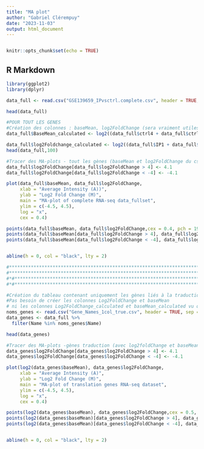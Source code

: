 ---
title: "MA plot"
author: "Gabriel Clérempuy"
date: "2023-11-03"
output: html_document
---
```{r setup, include=FALSE}
```


```{r setup, include=FALSE}
knitr::opts_chunk$set(echo = TRUE)
```

## R Markdown

```{r}
library(ggplot2)
library(dplyr)
```

```{r}

data_full <- read.csv("GSE139659_IPvsctrl.complete.csv", header = TRUE, sep = ";")

head(data_full)
```

```{r}
#POUR TOUT LES GENES
#Création des colonnes : baseMean, log2FoldChange (sera vraiment utiles quand elles n'existeront pas déjà)
data_full$BaseMean_calculated <- log2((data_full$ctrl4 + data_full$ctrl5 + data_full$ctrl6 + data_full$IP1 + data_full$IP2 + data_full$IP3)/6)

data_full$log2Foldchange_calculated <- log2((data_full$IP1 + data_full$IP2 + data_full$IP3) / (data_full$ctrl4 + data_full$ctrl5 + data_full$ctrl6))
head(data_full,100)

```

```{r}
#Tracer des MA-plots - tout les gènes (baseMean et log2FoldChange du csv fourni dans l'article)
data_full$log2FoldChange[data_full$log2FoldChange > 4] <- 4.1
data_full$log2FoldChange[data_full$log2FoldChange < -4] <- -4.1

plot(data_full$baseMean, data_full$log2FoldChange, 
     xlab = "Average Intensity (A))",
     ylab = "Log2 Fold Change (M)", 
     main = "MA-plot of complete RNA-seq data_fullset", 
     ylim = c(-4.5, 4.5),
     log = "x",
     cex = 0.4)

points(data_full$baseMean, data_full$log2FoldChange,cex = 0.4, pch = 19, col = ifelse(data_full$pvalue < 0.05, "red", "black"))
points(data_full$baseMean[data_full$log2FoldChange > 4], data_full$log2FoldChange[data_full$log2FoldChange > 4], pch = 24, cex = 0.4)
points(data_full$baseMean[data_full$log2FoldChange < -4], data_full$log2FoldChange[data_full$log2FoldChange < -4], pch = 25, cex = 0.4)


abline(h = 0, col = "black", lty = 2)
```

```{r}
#***************************************************************************************
#***************************************************************************************
#*#***************************************************************************************
#*#***************************************************************************************

```

```{r}
#Création du tableau contenant uniquement les gènes liés à la traduction
#Pas besoin de créer les colonnes Log2FoldChange et baseMean
# ni les colonnes Log2FoldChange_calculated et baseMean_calculated vu qu'elles ont déjà été extraites
noms_genes <- read.csv("Gene_Names_1col_true.csv", header = TRUE, sep = ";")
data_genes <- data_full %>%
  filter(Name %in% noms_genes$Name)

head(data_genes)
```
```{r}
#Tracer des MA-plots -gènes traduction (avec log2foldChange et baseMean de l'article)
data_genes$log2FoldChange[data_genes$log2FoldChange > 4] <- 4.1
data_genes$log2FoldChange[data_genes$log2FoldChange < -4] <- -4.1

plot(log2(data_genes$baseMean), data_genes$log2FoldChange, 
     xlab = "Average Intensity (A)",
     ylab = "Log2 Fold Change (M)", 
     main = "MA-plot of translation genes RNA-seq dataset", 
     ylim = c(-4.5, 4.5),
     log = "x",
     cex = 0.4)

points(log2(data_genes$baseMean), data_genes$log2FoldChange,cex = 0.5, pch = 19, col = ifelse(data$pvalue < 0.05, "red", "black"))
points(log2(data_genes$baseMean)[data_genes$log2FoldChange > 4], data_genes$log2FoldChange[data_genes$log2FoldChange > 4], pch = 24, cex = 0.4)
points(log2(data_genes$baseMean)[data_genes$log2FoldChange < -4], data_genes$log2FoldChange[data_genes$log2FoldChange < -4], pch = 25, cex = 0.4)


abline(h = 0, col = "black", lty = 2)
```




